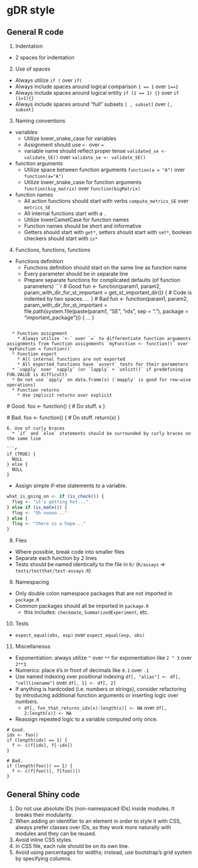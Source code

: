 # gDR style

## General R code

1. Indentation
  * 2 spaces for indentation
2. Use of spaces
  * Always utilize `if (` over `if(`
  * Always include spaces around logical comparison `1 == 1` over `1==1`
  * Always include spaces around logical entity `if (1 == 1) {}` over `if (1=1){}`
  * Always include spaces around "full" subsets `[ , subset]` over `[, subset]`
3. Naming conventions
  * variables
    * Utilize lower_snake_case for variables
    * Assignment should use `<-` over `=`
    * variable name should reflect proper tense `validated_se <- validate_SE()` over `validate_se <- validate_SE()`
  * function arguments
    * Utilize space between function arguments `function(a = "A")` over `function(a="A")`
    * Utilize lower_snake_case for function arguments `function(big_matrix)` over `function(bigMatrix)`
  * function names
    * All action functions should start with verbs `compute_metrics_SE` over `metrics_SE`
    * All internal functions start with a `.`
    * Utilize lowerCamelCase for function names
    * Function names should be short and informative
    * Getters should start with `get*`, setters should start with `set*`, boolean checkers should start with `is*`
4. Functions, functions, functions
  * Functions definition
    * Functions definition should start on the same line as function name
    * Every parameter should be in separate line
    * Prepare separate functions for complicated defaults (of function parameters)
```r
 # Good
fun <- function(param1,
                param2,
                param_with_dir_for_st_important = get_st_important_dir()) {
  # Code is indented by two spaces.
  ...
}
 # Bad
fun <- function(param1, param2, param_with_dir_for_st_important = file.path(system.file(paste(param1, "SE", "rds", sep = "."), package = "important_package"))) {
  ...
}

```

  * Function assignment
    * Always utilize `<-` over `=` to differentiate function arguments assignments from function assignments `myFunction <- function()` over `myFunction = function()`
  * Function export
    * All internal functions are not exported
    * All exported functions have `assert` tests for their parameters
  * `vapply` over `sapply` (or `lapply` + `unlist()` if predefining FUN.VALUE is difficult)
  * Do not use `apply` on data.frame(s) (`mapply` is good for row-wise operations) 
  * Function returns
    * Use implicit returns over explicit
```
  # Good.
  foo <- function() {
    # Do stuff.
    x
  }

  # Bad.
  foo <- function() {
    # Do stuff.
    return(x)
  }
```
6. Use of curly braces
  * `if` and `else` statements should be surrounded by curly braces on the same line

```r
if (TRUE) {
  NULL
} else {
  NULL
}
```

  * Assign simple if-else statements to a variable.
```r
what_is_going_on <- if (is_check()) {
  flog <- "it's getting hot..."
} else if (is_mate()) {
  flog <- "Oh noooo..."
} else {
  flog <- "there is a hope..."
}
```

8. Files
  * Where possible, break code into smaller files
  * Separate each function by 2 lines
  * Tests should be named identically to the file in `R/` (`R/assays` => `tests/testthat/test-assays.R`)
9. Namespacing
  * Only double colon namespace packages that are not imported in `package.R`
  * Common packages should all be imported in `package.R`
    + this includes: `checkmate`, `SummarizedExperiment`, etc.
10. Tests
  * `expect_equal(obs, exp)` over `expect_equal(exp, obs)`
11. Miscellaneous
  * Exponentiation: always utilize `^` over `**` for exponentiation like `2 ^ 3` over `2**3`.
  * Numerics: place `0`'s in front of decimals like `0.1` over `.1`
  * Use named indexing over positional indexing `df[, "alias"] <- df[, "celllinename"]` over `df[, 1] <- df[, 2]`
  * If anything is hardcoded (i.e. numbers or strings), consider refactoring by introducing additional function arguments or inserting logic over numbers.
    * `df[, fxn_that_returns_idx(x):length(x)] <- NA` over `df[, 2:length(x)] <- NA`
  * Reassign repeated logic to a variable computed only once.
```
# Good.
idx <- foo()
if (length(idx) == 1) {
  f <- c(f[idx], f[-idx])
}

# Bad.
if (length(foo()) == 1) {
  f <- c(f[foo()], f[foo()])
}
```

## General Shiny code
1. Do not use absolute IDs (non-namespaced IDs) inside modules. It breaks their modularity.
2. When adding an identifier to an element in order to style it with CSS, always prefer classes over IDs, as they work more naturally with modules and they can be reused.
3. Avoid inline CSS styles.
4. In CSS file, each rule should be on its own line.
5. Avoid using percentages for widths; instead, use bootstrap's grid system by specifying columns.
